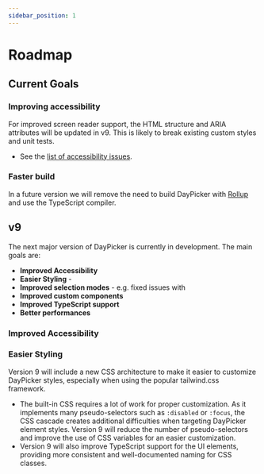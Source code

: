```yaml
---
sidebar_position: 1
---
```


# Roadmap

## Current Goals

### Improving accessibility

For improved screen reader support, the HTML structure and ARIA attributes will be updated in v9. This is likely to break existing custom styles and unit tests.

- See the [list of accessibility issues](https://github.com/gpbl/react-day-picker/issues?q=is%3Aissue+is%3Aopen+sort%3Aupdated-desc+label%3Aaccessibility+milestone%3Av9.0.0).

### Faster build

In a future version we will remove the need to build DayPicker with [Rollup](https://rollupjs.org/) and use the TypeScript compiler.

## v9

The next major version of DayPicker is currently in development. The main goals are:

- **Improved Accessibility**
- **Easier Styling** -
- **Improved selection modes** - e.g. fixed issues with
- **Improved custom components**
- **Improved TypeScript support**
- **Better performances**

### Improved Accessibility

### Easier Styling

Version 9 will include a new CSS architecture to make it easier to customize DayPicker styles, especially when using the popular tailwind.css framework.

- The built-in CSS requires a lot of work for proper customization. As it implements many pseudo-selectors such as `:disabled` or `:focus`, the CSS cascade creates additional difficulties when targeting DayPicker element styles. Version 9 will reduce the number of pseudo-selectors and improve the use of CSS variables for an easier customization.
- Version 9 will also improve TypeScript support for the UI elements, providing more consistent and well-documented naming for CSS classes.
